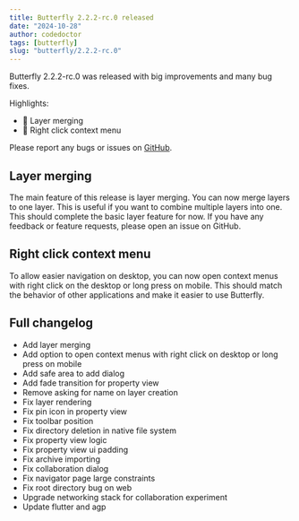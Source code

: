 ```yaml
---
title: Butterfly 2.2.2-rc.0 released
date: "2024-10-28"
author: codedoctor
tags: [butterfly]
slug: "butterfly/2.2.2-rc.0"
---
```


Butterfly 2.2.2-rc.0 was released with big improvements and many bug fixes.

Highlights:

- 📂 Layer merging
- 🚩 Right click context menu

Please report any bugs or issues on [GitHub](https://go.linwood.dev/butterfly/report).

## Layer merging

The main feature of this release is layer merging. You can now merge layers to one layer. This is useful if you want to combine multiple layers into one.
This should complete the basic layer feature for now. If you have any feedback or feature requests, please open an issue on GitHub.

## Right click context menu

To allow easier navigation on desktop, you can now open context menus with right click on the desktop or long press on mobile.
This should match the behavior of other applications and make it easier to use Butterfly.

## Full changelog

* Add layer merging
* Add option to open context menus with right click on desktop or long press on mobile
* Add safe area to add dialog
* Add fade transition for property view
* Remove asking for name on layer creation
* Fix layer rendering
* Fix pin icon in property view
* Fix toolbar position
* Fix directory deletion in native file system
* Fix property view logic
* Fix property view ui padding
* Fix archive importing
* Fix collaboration dialog
* Fix navigator page large constraints
* Fix root directory bug on web
* Upgrade networking stack for collaboration experiment
* Update flutter and agp
